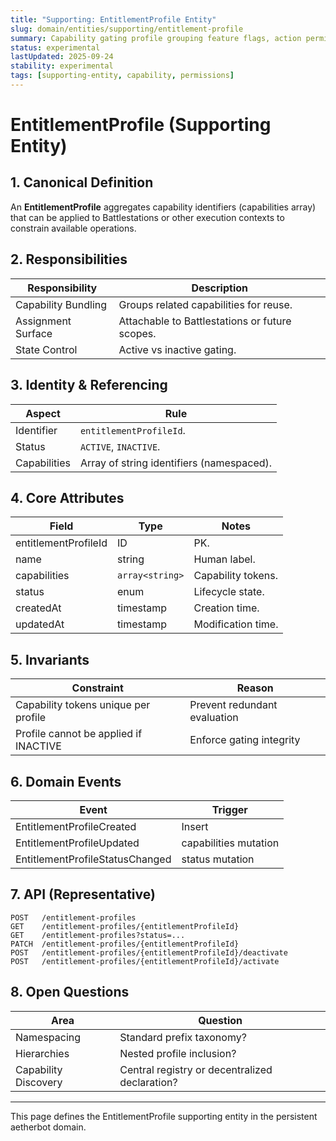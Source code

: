 ```yaml
---
title: "Supporting: EntitlementProfile Entity"
slug: domain/entities/supporting/entitlement-profile
summary: Capability gating profile grouping feature flags, action permissions, or module access scopes.
status: experimental
lastUpdated: 2025-09-24
stability: experimental
tags: [supporting-entity, capability, permissions]
---
```


# EntitlementProfile (Supporting Entity)

## 1. Canonical Definition

An **EntitlementProfile** aggregates capability identifiers (capabilities array) that can be applied to Battlestations or other execution contexts to constrain available operations.

## 2. Responsibilities

| Responsibility      | Description                                    |
| ------------------- | ---------------------------------------------- |
| Capability Bundling | Groups related capabilities for reuse.         |
| Assignment Surface  | Attachable to Battlestations or future scopes. |
| State Control       | Active vs inactive gating.                     |

## 3. Identity & Referencing

| Aspect       | Rule                                      |
| ------------ | ----------------------------------------- |
| Identifier   | `entitlementProfileId`.                   |
| Status       | `ACTIVE`, `INACTIVE`.                     |
| Capabilities | Array of string identifiers (namespaced). |

## 4. Core Attributes

| Field                | Type            | Notes              |
| -------------------- | --------------- | ------------------ |
| entitlementProfileId | ID              | PK.                |
| name                 | string          | Human label.       |
| capabilities         | `array<string>` | Capability tokens. |
| status               | enum            | Lifecycle state.   |
| createdAt            | timestamp       | Creation time.     |
| updatedAt            | timestamp       | Modification time. |

## 5. Invariants

| Constraint                            | Reason                       |
| ------------------------------------- | ---------------------------- |
| Capability tokens unique per profile  | Prevent redundant evaluation |
| Profile cannot be applied if INACTIVE | Enforce gating integrity     |

## 6. Domain Events

| Event                           | Trigger               |
| ------------------------------- | --------------------- |
| EntitlementProfileCreated       | Insert                |
| EntitlementProfileUpdated       | capabilities mutation |
| EntitlementProfileStatusChanged | status mutation       |

## 7. API (Representative)

```
POST   /entitlement-profiles
GET    /entitlement-profiles/{entitlementProfileId}
GET    /entitlement-profiles?status=...
PATCH  /entitlement-profiles/{entitlementProfileId}
POST   /entitlement-profiles/{entitlementProfileId}/deactivate
POST   /entitlement-profiles/{entitlementProfileId}/activate
```

## 8. Open Questions

| Area                 | Question                                       |
| -------------------- | ---------------------------------------------- |
| Namespacing          | Standard prefix taxonomy?                      |
| Hierarchies          | Nested profile inclusion?                      |
| Capability Discovery | Central registry or decentralized declaration? |

---

This page defines the EntitlementProfile supporting entity in the persistent aetherbot domain.
